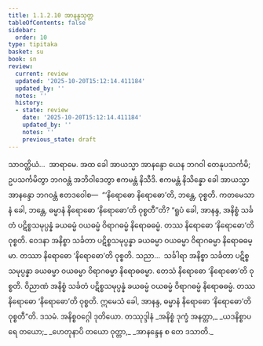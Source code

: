 ```yaml
---
title: 1.1.2.10 အာနန္ဒသုတ္တ
tableOfContents: false
sidebar:
  order: 10
type: tipitaka
basket: su
book: sn
review:
  current: review
  updated: '2025-10-20T15:12:14.411184'
  updated_by: ''
  notes: ''
  history:
  - state: review
    date: '2025-10-20T15:12:14.411184'
    updated_by: ''
    notes: ''
    previous_state: draft
---
```



<DynamicBreadcrumb />


<ReviewStatus review={frontmatter.review} showDetails={true} />

<HypothesisAnnotation frontmatter={frontmatter} />

<Division number="21" book="sn" e="ch" v="18" p="282">

<Paragraph number="116" book="sn">
သာဝတ္ထိယံ…  အာရာမေ. အထ ခေါ အာယသ္မာ အာနန္ဒော ယေန ဘဂဝါ တေနုပသင်္ကမိ; ဥပသင်္ကမိတွာ ဘဂဝန္တံ အဘိဝါဒေတွာ ဧကမန္တံ နိသီဒိ. ဧကမန္တံ နိသိန္နော ခေါ အာယသ္မာ အာနန္ဒော ဘဂဝန္တံ ဧတဒဝေါစ—  “‘နိရောဓော နိရောဓော’တိ, ဘန္တေ, ဝုစ္စတိ. ကတမေသာနံ ခေါ, ဘန္တေ, ဓမ္မာနံ နိရောဓော ‘နိရောဓော’တိ ဝုစ္စတီ”တိ? “ရူပံ ခေါ, အာနန္ဒ, အနိစ္စံ သင်္ခတံ ပဋိစ္စသမုပ္ပန္နံ ခယဓမ္မံ ဝယဓမ္မံ ဝိရာဂဓမ္မံ နိရောဓဓမ္မံ. တဿ နိရောဓော ‘နိရောဓော’တိ ဝုစ္စတိ. ဝေဒနာ အနိစ္စာ သင်္ခတာ ပဋိစ္စသမုပ္ပန္နာ ခယဓမ္မာ ဝယဓမ္မာ ဝိရာဂဓမ္မာ နိရောဓဓမ္မာ. တဿာ နိရောဓော ‘နိရောဓော’တိ ဝုစ္စတိ. သညာ…  သင်္ခါရာ အနိစ္စာ သင်္ခတာ ပဋိစ္စသမုပ္ပန္နာ ခယဓမ္မာ ဝယဓမ္မာ ဝိရာဂဓမ္မာ နိရောဓဓမ္မာ. တေသံ နိရောဓော ‘နိရောဓော’တိ ဝုစ္စတိ. ဝိညာဏံ အနိစ္စံ သင်္ခတံ ပဋိစ္စသမုပ္ပန္နံ ခယဓမ္မံ ဝယဓမ္မံ ဝိရာဂဓမ္မံ နိရောဓဓမ္မံ. တဿ နိရောဓော ‘နိရောဓော’တိ ဝုစ္စတိ. ဣမေသံ ခေါ, အာနန္ဒ, ဓမ္မာနံ နိရောဓော ‘နိရောဓော’တိ ဝုစ္စတီ”တိ.

</Paragraph>
</Division>

<Paragraph number="117" type="center" book="sn">
ဒသမံ.



</Paragraph>

<Paragraph number="118" type="center" book="sn">
အနိစ္စဝဂ္ဂေါ ဒုတိယော.



</Paragraph>

<Paragraph number="119" type="center" book="sn">
တဿုဒ္ဒါနံ


</Paragraph>

<Paragraph number="120" type="verses" book="sn">
_အနိစ္စံ ဒုက္ခံ အနတ္တာ,_  
_ယဒနိစ္စာပရေ တယော;_  
_ဟေတုနာပိ တယော ဝုတ္တာ,_  
_အာနန္ဒေန စ တေ ဒသာတိ._
</Paragraph>